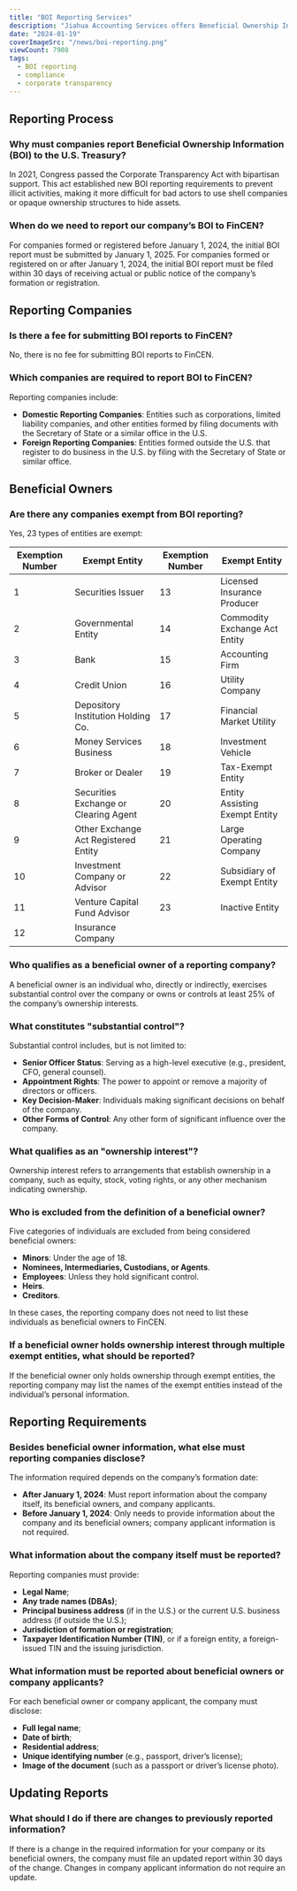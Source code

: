 ```yaml
---
title: "BOI Reporting Services"
description: "Jiahua Accounting Services offers Beneficial Ownership Information (BOI) reporting services to help businesses and individuals comply with the Corporate Transparency Act, ensuring compliance and minimizing audit risk."
date: "2024-01-19"
coverImageSrc: "/news/boi-reporting.png"
viewCount: 7908
tags:
  - BOI reporting
  - compliance
  - corporate transparency
---
```


## Reporting Process

### Why must companies report Beneficial Ownership Information (BOI) to the U.S. Treasury?

In 2021, Congress passed the Corporate Transparency Act with bipartisan support. This act established new BOI reporting requirements to prevent illicit activities, making it more difficult for bad actors to use shell companies or opaque ownership structures to hide assets.

### When do we need to report our company’s BOI to FinCEN?

For companies formed or registered before January 1, 2024, the initial BOI report must be submitted by January 1, 2025. For companies formed or registered on or after January 1, 2024, the initial BOI report must be filed within 30 days of receiving actual or public notice of the company’s formation or registration.

## Reporting Companies

### Is there a fee for submitting BOI reports to FinCEN?

No, there is no fee for submitting BOI reports to FinCEN.

### Which companies are required to report BOI to FinCEN?

Reporting companies include:
- **Domestic Reporting Companies**: Entities such as corporations, limited liability companies, and other entities formed by filing documents with the Secretary of State or a similar office in the U.S.
- **Foreign Reporting Companies**: Entities formed outside the U.S. that register to do business in the U.S. by filing with the Secretary of State or similar office.

## Beneficial Owners

### Are there any companies exempt from BOI reporting?

Yes, 23 types of entities are exempt:

| Exemption Number | Exempt Entity                          | Exemption Number | Exempt Entity                   |
|------------------|---------------------------------------|------------------|---------------------------------|
| 1                | Securities Issuer                     | 13               | Licensed Insurance Producer     |
| 2                | Governmental Entity                   | 14               | Commodity Exchange Act Entity   |
| 3                | Bank                                  | 15               | Accounting Firm                 |
| 4                | Credit Union                          | 16               | Utility Company                 |
| 5                | Depository Institution Holding Co.    | 17               | Financial Market Utility        |
| 6                | Money Services Business               | 18               | Investment Vehicle              |
| 7                | Broker or Dealer                      | 19               | Tax-Exempt Entity               |
| 8                | Securities Exchange or Clearing Agent | 20               | Entity Assisting Exempt Entity  |
| 9                | Other Exchange Act Registered Entity  | 21               | Large Operating Company         |
| 10               | Investment Company or Advisor         | 22               | Subsidiary of Exempt Entity     |
| 11               | Venture Capital Fund Advisor          | 23               | Inactive Entity                 |
| 12               | Insurance Company                     |                  |                                 |

### Who qualifies as a beneficial owner of a reporting company?

A beneficial owner is an individual who, directly or indirectly, exercises substantial control over the company or owns or controls at least 25% of the company’s ownership interests.

### What constitutes "substantial control"?

Substantial control includes, but is not limited to:
- **Senior Officer Status**: Serving as a high-level executive (e.g., president, CFO, general counsel).
- **Appointment Rights**: The power to appoint or remove a majority of directors or officers.
- **Key Decision-Maker**: Individuals making significant decisions on behalf of the company.
- **Other Forms of Control**: Any other form of significant influence over the company.

### What qualifies as an "ownership interest"?

Ownership interest refers to arrangements that establish ownership in a company, such as equity, stock, voting rights, or any other mechanism indicating ownership.

### Who is excluded from the definition of a beneficial owner?

Five categories of individuals are excluded from being considered beneficial owners:
- **Minors**: Under the age of 18.
- **Nominees, Intermediaries, Custodians, or Agents**.
- **Employees**: Unless they hold significant control.
- **Heirs**.
- **Creditors**.

In these cases, the reporting company does not need to list these individuals as beneficial owners to FinCEN.

### If a beneficial owner holds ownership interest through multiple exempt entities, what should be reported?

If the beneficial owner only holds ownership through exempt entities, the reporting company may list the names of the exempt entities instead of the individual’s personal information.

## Reporting Requirements

### Besides beneficial owner information, what else must reporting companies disclose?

The information required depends on the company’s formation date:
- **After January 1, 2024**: Must report information about the company itself, its beneficial owners, and company applicants.
- **Before January 1, 2024**: Only needs to provide information about the company and its beneficial owners; company applicant information is not required.

### What information about the company itself must be reported?

Reporting companies must provide:
- **Legal Name**;
- **Any trade names (DBAs)**;
- **Principal business address** (if in the U.S.) or the current U.S. business address (if outside the U.S.);
- **Jurisdiction of formation or registration**;
- **Taxpayer Identification Number (TIN)**, or if a foreign entity, a foreign-issued TIN and the issuing jurisdiction.

### What information must be reported about beneficial owners or company applicants?

For each beneficial owner or company applicant, the company must disclose:
- **Full legal name**;
- **Date of birth**;
- **Residential address**;
- **Unique identifying number** (e.g., passport, driver’s license);
- **Image of the document** (such as a passport or driver’s license photo).

## Updating Reports

### What should I do if there are changes to previously reported information?

If there is a change in the required information for your company or its beneficial owners, the company must file an updated report within 30 days of the change. Changes in company applicant information do not require an update.